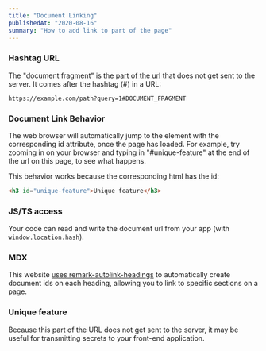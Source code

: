 ```yaml
---
title: "Document Linking"
publishedAt: "2020-08-16"
summary: "How to add link to part of the page"
---
```


### Hashtag URL

The "document fragment" is the [part of the url](/url-anatomy#document-fragment) that does not get sent to the server. It comes after the hashtag (#) in a URL:

```
https://example.com/path?query=1#DOCUMENT_FRAGMENT
```

### Document Link Behavior

The web browser will automatically jump to the element with the corresponding id attribute, once the page has loaded. For example, try zooming in on your browser and typing in "#unique-feature" at the end of the url on this page, to see what happens.

This behavior works because the corresponding html has the id:

```html
<h3 id="unique-feature">Unique feature</h3>
```

### JS/TS access

Your code can read and write the document url from your app (with `window.location.hash`).

### MDX

This website [uses remark-autolink-headings](/mdx-linked-headings) to automatically create document ids on each heading, allowing you to link to specific sections on a page.

### Unique feature

Because this part of the URL does not get sent to the server, it may be useful for transmitting secrets to your front-end application.

<!--- © Eric Vicenti 2020. Licensed under Creative Commons CC BY-NC-SA 4.0 https://creativecommons.org/licenses/by-nc-sa/4.0/ -->
